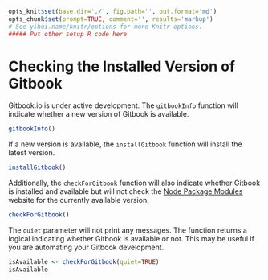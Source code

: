 ```r
opts_knit$set(base.dir='./', fig.path='', out.format='md')
opts_chunk$set(prompt=TRUE, comment='', results='markup')
# See yihui.name/knitr/options for more Knitr options.
##### Put other setup R code here

```

# Checking the Installed Version of Gitbook

Gitbook.io is under active development. The `gitbookInfo` function will indicate whether a new version of Gitbook is available.

```r
gitbookInfo()
```

If a new version is available, the `installGitbook` function will install the latest version.

```r
installGitbook()
```

Additionally, the `checkForGitbook` function will also indicate whether Gitbook is installed and available but will not check the [Node Package Modules](https://www.npmjs.org/) website for the currently available version.

```r
checkForGitbook()
```

The `quiet` parameter will not print any messages. The function returns a logical indicating whether Gitbook is available or not. This may be useful if you are automating your Gitbook development.

```r
isAvailable <- checkForGitbook(quiet=TRUE)
isAvailable
```

